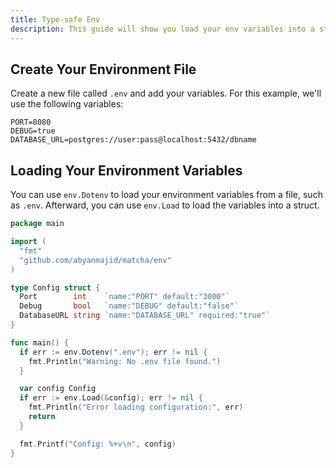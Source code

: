 ```yaml
---
title: Type-safe Env
description: This guide will show you load your env variables into a struct.
---
```


## Create Your Environment File

Create a new file called `.env` and add your variables. For this example, we'll use the following variables:

```plaintext
PORT=8080
DEBUG=true
DATABASE_URL=postgres://user:pass@localhost:5432/dbname
```

## Loading Your Environment Variables

You can use `env.Dotenv` to load your environment variables from a file, such as `.env`. Afterward, you can use `env.Load` to load the variables into a struct.

```go
package main

import (
  "fmt"
  "github.com/abyanmajid/matcha/env"
)

type Config struct {
  Port        int    `name:"PORT" default:"3000"`
  Debug       bool   `name:"DEBUG" default:"false"`
  DatabaseURL string `name:"DATABASE_URL" required:"true"`
}

func main() {
  if err := env.Dotenv(".env"); err != nil {
    fmt.Println("Warning: No .env file found.")
  }

  var config Config
  if err := env.Load(&config); err != nil {
    fmt.Println("Error loading configuration:", err)
    return
  }

  fmt.Printf("Config: %+v\n", config)
}
```


